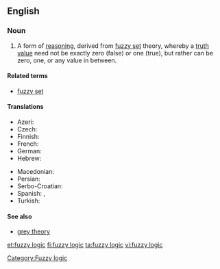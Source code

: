 ==English==

===Noun===
{{wikipedia}}
{{en-noun|sg=[[fuzzy]] [[logic]]}}

# A form of [[reasoning]], derived from [[fuzzy set]] theory, whereby a [[truth value]] need not be exactly zero (false) or one (true), but rather can be zero, one, or any value in between.

====Related terms====
* [[fuzzy set]]

====Translations====
{{trans-top|logic based on the notion of fuzzy set}}
* Azeri: {{t|az|qeyri-səlis məntiq}}
* Czech: {{t-|cs|fuzzy logika|f}}
* Finnish: {{t-|fi|sumea logiikka}}
* French: {{t-|fr|logique floue|f}}
* German: {{t|de|Fuzzylogik}}
* Hebrew: {{t-|he|לוגיקה עמומה|f|tr=lógika amumá}}
{{trans-mid}}
* Macedonian: {{t|mk|фази логика|f|tr=fázi lógika}}
* Persian: {{t|fa|منطق فازی|xs=Persian}}
* Serbo-Croatian: {{t|sh|neizrazita logika|f}}
* Spanish: {{t-|es|lógica difusa|f}}, {{t-|es|lógica borrosa|f}}
* Turkish: {{t|tr|bulanık mantık}}
{{trans-bottom}}

====See also====
* [[grey theory]]

[[Category:Fuzzy logic]]

[[et:fuzzy logic]]
[[fi:fuzzy logic]]
[[ta:fuzzy logic]]
[[vi:fuzzy logic]]